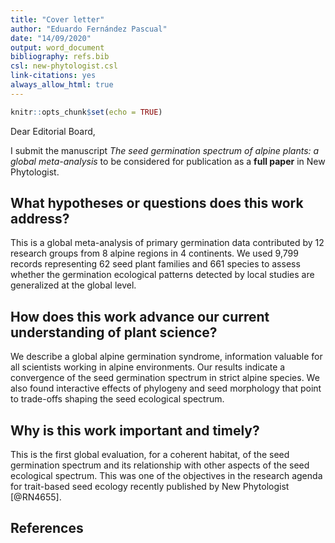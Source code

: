 ```yaml
---
title: "Cover letter"
author: "Eduardo Fernández Pascual"
date: "14/09/2020"
output: word_document
bibliography: refs.bib
csl: new-phytologist.csl
link-citations: yes
always_allow_html: true
---
```


```r
knitr::opts_chunk$set(echo = TRUE)
```

Dear Editorial Board,

I submit the manuscript *The seed germination spectrum of alpine plants: a global meta-analysis* to be considered for publication as a **full paper** in New Phytologist.

## What hypotheses or questions does this work address?

This is a global meta-analysis of primary germination data contributed by 12 research groups from 8 alpine regions in 4 continents. We used 9,799 records representing 62 seed plant families and 661 species to assess whether the germination ecological patterns detected by local studies are generalized at the global level.

## How does this work advance our current understanding of plant science?

We describe a global alpine germination syndrome, information valuable for all scientists working in alpine environments. Our results indicate a convergence of the seed germination spectrum in strict alpine species. We also found interactive effects of phylogeny and seed morphology that point to trade-offs shaping the seed ecological spectrum.

## Why is this work important and timely?

This is the first global evaluation, for a coherent habitat, of the seed germination spectrum and its relationship with other aspects of the seed ecological spectrum. This was one of the objectives in the research agenda for trait-based seed ecology recently published by New Phytologist [@RN4655].

## References